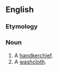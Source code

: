 ==English==

===Etymology===
{{compound|hand|cloth}}

===Noun===
{{en-noun}}

#A [[handkerchief]].
#A [[washcloth]].